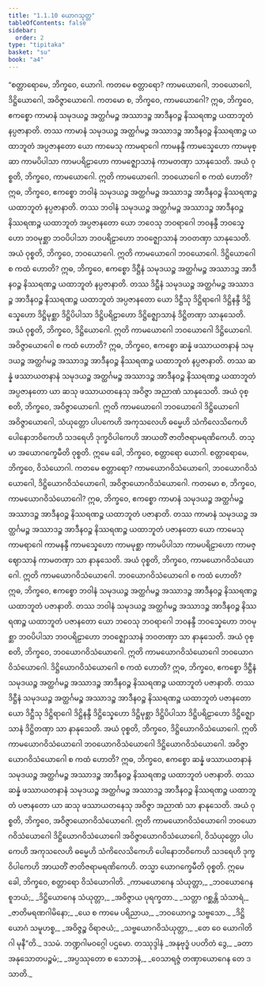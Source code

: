 ```yaml
---
title: "1.1.10 ယောဂသုတ္တ"
tableOfContents: false
sidebar:
  order: 2
type: "tipitaka"
basket: "su"
book: "a4"
---
```



<DynamicBreadcrumb />

<Division number="10" book="a4">

<Paragraph number="59" book="a4">
“စတ္တာရောမေ, ဘိက္ခဝေ, ယောဂါ. ကတမေ စတ္တာရော? ကာမယောဂေါ, ဘဝယောဂေါ, ဒိဋ္ဌိယောဂေါ, အဝိဇ္ဇာယောဂေါ. ကတမော စ, ဘိက္ခဝေ, ကာမယောဂေါ? ဣဓ, ဘိက္ခဝေ, ဧကစ္စော ကာမာနံ သမုဒယဉ္စ အတ္ထင်္ဂမဉ္စ အဿာဒဉ္စ အာဒီနဝဉ္စ နိဿရဏဉ္စ ယထာဘူတံ နပ္ပဇာနာတိ. တဿ ကာမာနံ သမုဒယဉ္စ အတ္ထင်္ဂမဉ္စ အဿာဒဉ္စ အာဒီနဝဉ္စ နိဿရဏဉ္စ ယထာဘူတံ အပ္ပဇာနတော ယော ကာမေသု ကာမရာဂေါ ကာမနန္ဒီ ကာမသ္နေဟော ကာမမုစ္ဆာ ကာမပိပါသာ ကာမပရိဠာဟော ကာမဇ္ဈောသာနံ ကာမတဏှာ သာနုသေတိ. အယံ ဝုစ္စတိ, ဘိက္ခဝေ, ကာမယောဂေါ. ဣတိ ကာမယောဂေါ.
</Paragraph>

<Paragraph number="60" book="a4">
ဘဝယောဂေါ စ ကထံ ဟောတိ? ဣဓ, ဘိက္ခဝေ, ဧကစ္စော ဘဝါနံ သမုဒယဉ္စ အတ္ထင်္ဂမဉ္စ အဿာဒဉ္စ အာဒီနဝဉ္စ နိဿရဏဉ္စ ယထာဘူတံ နပ္ပဇာနာတိ. တဿ ဘဝါနံ သမုဒယဉ္စ အတ္ထင်္ဂမဉ္စ အဿာဒဉ္စ အာဒီနဝဉ္စ နိဿရဏဉ္စ ယထာဘူတံ အပ္ပဇာနတော ယော ဘဝေသု ဘဝရာဂေါ ဘဝနန္ဒီ ဘဝသ္နေဟော ဘဝမုစ္ဆာ ဘဝပိပါသာ ဘဝပရိဠာဟော ဘဝဇ္ဈောသာနံ ဘဝတဏှာ သာနုသေတိ. အယံ ဝုစ္စတိ, ဘိက္ခဝေ, ဘဝယောဂေါ. ဣတိ ကာမယောဂေါ ဘဝယောဂေါ.
</Paragraph>

<Paragraph number="61" book="a4">
ဒိဋ္ဌိယောဂေါ စ ကထံ ဟောတိ? ဣဓ, ဘိက္ခဝေ, ဧကစ္စော ဒိဋ္ဌီနံ သမုဒယဉ္စ အတ္ထင်္ဂမဉ္စ အဿာဒဉ္စ အာဒီနဝဉ္စ နိဿရဏဉ္စ ယထာဘူတံ နပ္ပဇာနာတိ. တဿ ဒိဋ္ဌီနံ သမုဒယဉ္စ အတ္ထင်္ဂမဉ္စ အဿာဒဉ္စ အာဒီနဝဉ္စ နိဿရဏဉ္စ ယထာဘူတံ အပ္ပဇာနတော ယော ဒိဋ္ဌီသု ဒိဋ္ဌိရာဂေါ ဒိဋ္ဌိနန္ဒီ ဒိဋ္ဌိသ္နေဟော ဒိဋ္ဌိမုစ္ဆာ ဒိဋ္ဌိပိပါသာ ဒိဋ္ဌိပရိဠာဟော ဒိဋ္ဌိဇ္ဈောသာနံ ဒိဋ္ဌိတဏှာ သာနုသေတိ. အယံ ဝုစ္စတိ, ဘိက္ခဝေ, ဒိဋ္ဌိယောဂေါ. ဣတိ ကာမယောဂေါ ဘဝယောဂေါ ဒိဋ္ဌိယောဂေါ.
</Paragraph>

<Paragraph number="62" book="a4">
အဝိဇ္ဇာယောဂေါ စ ကထံ ဟောတိ? ဣဓ, ဘိက္ခဝေ, ဧကစ္စော ဆန္နံ ဖဿာယတနာနံ သမုဒယဉ္စ အတ္ထင်္ဂမဉ္စ အဿာဒဉ္စ အာဒီနဝဉ္စ နိဿရဏဉ္စ ယထာဘူတံ နပ္ပဇာနာတိ. တဿ ဆန္နံ ဖဿာယတနာနံ သမုဒယဉ္စ အတ္ထင်္ဂမဉ္စ အဿာဒဉ္စ အာဒီနဝဉ္စ နိဿရဏဉ္စ ယထာဘူတံ အပ္ပဇာနတော ယာ ဆသု ဖဿာယတနေသု အဝိဇ္ဇာ အညာဏံ သာနုသေတိ. အယံ ဝုစ္စတိ, ဘိက္ခဝေ, အဝိဇ္ဇာယောဂေါ. ဣတိ ကာမယောဂေါ ဘဝယောဂေါ ဒိဋ္ဌိယောဂေါ အဝိဇ္ဇာယောဂေါ, သံယုတ္တော ပါပကေဟိ အကုသလေဟိ ဓမ္မေဟိ သံကိလေသိကေဟိ ပေါနောဘဝိကေဟိ သဒရေဟိ ဒုက္ခဝိပါကေဟိ အာယတိံ ဇာတိဇရာမရဏိကေဟိ. တသ္မာ အယောဂက္ခေမီတိ ဝုစ္စတိ. ဣမေ ခေါ, ဘိက္ခဝေ, စတ္တာရော ယောဂါ.
</Paragraph>

<Paragraph number="63" book="a4">
စတ္တာရောမေ, ဘိက္ခဝေ, ဝိသံယောဂါ. ကတမေ စတ္တာရော? ကာမယောဂဝိသံယောဂေါ, ဘဝယောဂဝိသံယောဂေါ, ဒိဋ္ဌိယောဂဝိသံယောဂေါ, အဝိဇ္ဇာယောဂဝိသံယောဂေါ. ကတမော စ, ဘိက္ခဝေ, ကာမယောဂဝိသံယောဂေါ? ဣဓ, ဘိက္ခဝေ, ဧကစ္စော ကာမာနံ သမုဒယဉ္စ အတ္ထင်္ဂမဉ္စ အဿာဒဉ္စ အာဒီနဝဉ္စ နိဿရဏဉ္စ ယထာဘူတံ ပဇာနာတိ. တဿ ကာမာနံ သမုဒယဉ္စ အတ္ထင်္ဂမဉ္စ အဿာဒဉ္စ အာဒီနဝဉ္စ နိဿရဏဉ္စ ယထာဘူတံ ပဇာနတော ယော ကာမေသု ကာမရာဂေါ ကာမနန္ဒီ ကာမသ္နေဟော ကာမမုစ္ဆာ ကာမပိပါသာ ကာမပရိဠာဟော ကာမဇ္ဈောသာနံ ကာမတဏှာ သာ နာနုသေတိ. အယံ ဝုစ္စတိ, ဘိက္ခဝေ, ကာမယောဂဝိသံယောဂေါ. ဣတိ ကာမယောဂဝိသံယောဂေါ.
</Paragraph>

<Paragraph number="64" book="a4">
ဘဝယောဂဝိသံယောဂေါ စ ကထံ ဟောတိ? ဣဓ, ဘိက္ခဝေ, ဧကစ္စော ဘဝါနံ သမုဒယဉ္စ အတ္ထင်္ဂမဉ္စ အဿာဒဉ္စ အာဒီနဝဉ္စ နိဿရဏဉ္စ ယထာဘူတံ ပဇာနာတိ. တဿ ဘဝါနံ သမုဒယဉ္စ အတ္ထင်္ဂမဉ္စ အဿာဒဉ္စ အာဒီနဝဉ္စ နိဿရဏဉ္စ ယထာဘူတံ ပဇာနတော ယော ဘဝေသု ဘဝရာဂေါ ဘဝနန္ဒီ ဘဝသ္နေဟော ဘဝမုစ္ဆာ ဘဝပိပါသာ ဘဝပရိဠာဟော ဘဝဇ္ဈောသာနံ ဘဝတဏှာ သာ နာနုသေတိ. အယံ ဝုစ္စတိ, ဘိက္ခဝေ, ဘဝယောဂဝိသံယောဂေါ. ဣတိ ကာမယောဂဝိသံယောဂေါ ဘဝယောဂဝိသံယောဂေါ.
</Paragraph>

<Paragraph number="65" book="a4">
ဒိဋ္ဌိယောဂဝိသံယောဂေါ စ ကထံ ဟောတိ? ဣဓ, ဘိက္ခဝေ, ဧကစ္စော ဒိဋ္ဌီနံ သမုဒယဉ္စ အတ္ထင်္ဂမဉ္စ အဿာဒဉ္စ အာဒီနဝဉ္စ နိဿရဏဉ္စ ယထာဘူတံ ပဇာနာတိ. တဿ ဒိဋ္ဌီနံ သမုဒယဉ္စ အတ္ထင်္ဂမဉ္စ အဿာဒဉ္စ အာဒီနဝဉ္စ နိဿရဏဉ္စ ယထာဘူတံ ပဇာနတော ယော ဒိဋ္ဌီသု ဒိဋ္ဌိရာဂေါ ဒိဋ္ဌိနန္ဒီ ဒိဋ္ဌိသ္နေဟော ဒိဋ္ဌိမုစ္ဆာ ဒိဋ္ဌိပိပါသာ ဒိဋ္ဌိပရိဠာဟော ဒိဋ္ဌိဇ္ဈောသာနံ ဒိဋ္ဌိတဏှာ သာ နာနုသေတိ. အယံ ဝုစ္စတိ, ဘိက္ခဝေ, ဒိဋ္ဌိယောဂဝိသံယောဂေါ. ဣတိ ကာမယောဂဝိသံယောဂေါ ဘဝယောဂဝိသံယောဂေါ ဒိဋ္ဌိယောဂဝိသံယောဂေါ.
</Paragraph>

<Paragraph number="66" book="a4">
အဝိဇ္ဇာယောဂဝိသံယောဂေါ စ ကထံ ဟောတိ? ဣဓ, ဘိက္ခဝေ, ဧကစ္စော ဆန္နံ ဖဿာယတနာနံ သမုဒယဉ္စ အတ္ထင်္ဂမဉ္စ အဿာဒဉ္စ အာဒီနဝဉ္စ နိဿရဏဉ္စ ယထာဘူတံ ပဇာနာတိ. တဿ ဆန္နံ ဖဿာယတနာနံ သမုဒယဉ္စ အတ္ထင်္ဂမဉ္စ အဿာဒဉ္စ အာဒီနဝဉ္စ နိဿရဏဉ္စ ယထာဘူတံ ပဇာနတော ယာ ဆသု ဖဿာယတနေသု အဝိဇ္ဇာ အညာဏံ သာ နာနုသေတိ. အယံ ဝုစ္စတိ, ဘိက္ခဝေ, အဝိဇ္ဇာယောဂဝိသံယောဂေါ. ဣတိ ကာမယောဂဝိသံယောဂေါ ဘဝယောဂဝိသံယောဂေါ ဒိဋ္ဌိယောဂဝိသံယောဂေါ အဝိဇ္ဇာယောဂဝိသံယောဂေါ, ဝိသံယုတ္တော ပါပကေဟိ အကုသလေဟိ ဓမ္မေဟိ သံကိလေသိကေဟိ ပေါနောဘဝိကေဟိ သဒရေဟိ ဒုက္ခဝိပါကေဟိ အာယတိံ ဇာတိဇရာမရဏိကေဟိ. တသ္မာ ယောဂက္ခေမီတိ ဝုစ္စတိ. ဣမေ ခေါ, ဘိက္ခဝေ, စတ္တာရော ဝိသံယောဂါတိ.
</Paragraph>

<Paragraph number="67" type="verses" book="a4">
_ကာမယောဂေန သံယုတ္တာ,_  
_ဘဝယောဂေန စူဘယံ;_  
_ဒိဋ္ဌိယောဂေန သံယုတ္တာ,_  
_အဝိဇ္ဇာယ ပုရက္ခတာ._  

</Paragraph>

<Paragraph number="68" type="verses" book="a4">
_သတ္တာ ဂစ္ဆန္တိ သံသာရံ,_  
_ဇာတိမရဏဂါမိနော;_  
_ယေ စ ကာမေ ပရိညာယ,_  
_ဘဝယောဂဉ္စ သဗ္ဗသော._  

</Paragraph>

<Paragraph number="69" type="verses" book="a4">
_ဒိဋ္ဌိယောဂံ သမူဟစ္စ,_  
_အဝိဇ္ဇဉ္စ ဝိရာဇယံ;_  
_သဗ္ဗယောဂဝိသံယုတ္တာ,_  
_တေ ဝေ ယောဂါတိဂါ မုနီ”တိ._  


</Paragraph>
</Division>

<Paragraph number="70" type="center" book="a4">
ဒသမံ.



</Paragraph>

<Paragraph number="71" type="center" book="a4">
ဘဏ္ဍဂါမဝဂ္ဂေါ ပဌမော.



</Paragraph>

<Paragraph number="72" type="center" book="a4">
တဿုဒ္ဒါနံ


</Paragraph>

<Paragraph number="73" type="verses" book="a4">
_အနုဗုဒ္ဓံ ပပတိတံ ဒွေ,_  
_ခတာ အနုသောတပဉ္စမံ;_  
_အပ္ပဿုတော စ သောဘနံ,_  
_ဝေသာရဇ္ဇံ တဏှာယောဂေန တေ ဒသာတိ._
</Paragraph>